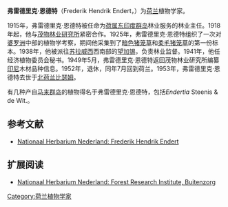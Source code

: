 {{Infobox Biography
| subject_name   = 弗雷德里克·恩德特
| image_name     = 
| image_size     = 250px
| image_caption  = 
| date_of_birth  = 1891年
| place_of_birth = [[File:Seal_of_the_City_of_Semarang.svg|25px]] [[爪哇|爪哇]][[三寶瓏|三寶瓏]]
| date_of_death  = 1953年
| place_of_death = [[File:Flag_of_Bussum.svg|25px]] [[荷兰|荷兰]][[比瑟姆|比瑟姆]]
| occupation     = [[荷兰|荷兰]][[植物学家|植物学家]]
}}

'''弗雷德里克·恩德特'''（Frederik Hendrik Endert，{{bd|1891年| |1953年| |Endert, Frederik}}）为[[荷兰|荷兰]]植物学家。

1915年，弗雷德里克·恩德特被任命为[[荷属东印度群岛|荷属东印度群岛]]林业服务的林业主任。1918年起，他与[[茂物林业研究所|茂物林业研究所]]紧密合作。1925年，弗雷德里克·恩德特组织了一次对[[婆罗洲|婆罗洲]]中部的植物学考察，期间他采集到了[[暗色猪笼草|暗色猪笼草]]{{small|（''Nepenthes fusca''）}}和[[柔毛猪笼草|柔毛猪笼草]]{{small|（''Nepenthes mollis''）}}的第一份标本。1938年，他被派往[[苏拉威西|苏拉威西]]西南部的[[望加锡|望加锡]]，负责林业监督。1941年，他任经济植物委员会秘书。1949年5月，弗雷德里克·恩德特返回茂物林业研究所编纂[[印尼|印尼]]木材品种信息。1952年，退休，同年7月回到荷兰。1953年，弗雷德里克·恩德特去世于[[北荷兰|北荷兰]][[比瑟姆|比瑟姆]]。

有几种产自[[马来群岛|马来群岛]]的植物得名于弗雷德里克·恩德特，包括''Endertia'' Steenis & de Wit.。

{{botanist|Endert|弗雷德里克·恩德特}}

==参考文献==
{{reflist}}
{{refbegin}}
*[http://www.nationaalherbarium.nl/fmcollectors/E/EndertFH.htm Nationaal Herbarium Nederland: Frederik Hendrik Endert] {{Wayback|url=http://www.nationaalherbarium.nl/fmcollectors/E/EndertFH.htm |date=20110726100416 }}
{{refend}}

==扩展阅读==
{{refbegin}}
*[http://www.nationaalherbarium.nl/fmcollectors/F/ForResInstBuit.htm Nationaal Herbarium Nederland: Forest Research Institute, Buitenzorg] {{Wayback|url=http://www.nationaalherbarium.nl/fmcollectors/F/ForResInstBuit.htm |date=20211128115123 }}
{{refend}}

{{Authority control}}
{{DEFAULTSORT:Endert, Frederik}}

[[Category:荷兰植物学家|Category:荷兰植物学家]]